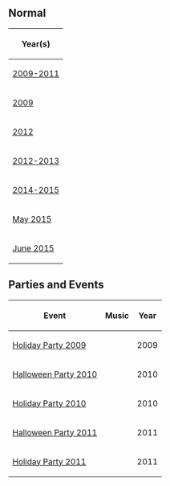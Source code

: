 

==Normal==
{|class="wikitable" border="1" style="margin: auto;"
!Year(s)
|-
|[[Media:RoomsFireDojo_1.swf|2009-2011]]
|-
|[[Media:RoomsDojoFire-2009.swf|2009]]
|-
|[[Media:RoomsFireDojo_2.swf|2012]]
|-
|[[Media:RoomsFireDojo_3.swf|2012-2013]]
|-
|[[Media:RoomsFireDojo_4.swf|2014-2015]]
|-
|[[Media:RoomsDojofire-May2015.swf|May 2015]]
|-
|[[Media:RoomsDojofire-June2015.swf|June 2015]]
|}

==Parties and Events==
{|class="wikitable" border="1" style="margin: auto;"
!Event
!Music
!Year
|-
|[http://archives.clubpenguinwiki.info/swf.cpcheats.info/rooms/2009/christmas_december_2009/main_party/rooms/dojofire.swf Holiday Party 2009]||||2009
|-
|[[Media:HalloweenParty2010DojoFire.swf|Halloween Party 2010]]||||2010
|-
|[[Media:HolidayParty2010DojoFire.swf|Holiday Party 2010]]||||2010
|-
|[[Media:HalloweenParty2011Dojofire.swf|Halloween Party 2011]]||||2011
|-
|[http://archives.clubpenguinwiki.info/static/images/archives/e/e8/HolidayParty2011DojoFire.swf Holiday Party 2011]||||2011
|}


{{Places}}